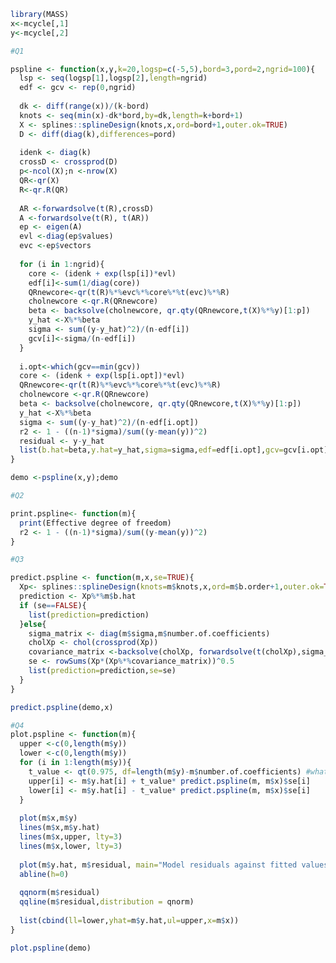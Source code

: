 ```r
library(MASS)
x<-mcycle[,1]
y<-mcycle[,2]
```


```r
#Q1

pspline <- function(x,y,k=20,logsp=c(-5,5),bord=3,pord=2,ngrid=100){
  lsp <- seq(logsp[1],logsp[2],length=ngrid)
  edf <- gcv <- rep(0,ngrid)
  
  dk <- diff(range(x))/(k-bord)
  knots <- seq(min(x)-dk*bord,by=dk,length=k+bord+1) 
  X <- splines::splineDesign(knots,x,ord=bord+1,outer.ok=TRUE)
  D <- diff(diag(k),differences=pord)
  
  idenk <- diag(k)
  crossD <- crossprod(D)
  p<-ncol(X);n <-nrow(X)
  QR<-qr(X)
  R<-qr.R(QR)
  
  AR <-forwardsolve(t(R),crossD)
  A <-forwardsolve(t(R), t(AR))
  ep <- eigen(A)
  evl <-diag(ep$values)
  evc <-ep$vectors
  
  for (i in 1:ngrid){
    core <- (idenk + exp(lsp[i])*evl)
    edf[i]<-sum(1/diag(core))
    QRnewcore<-qr(t(R)%*%evc%*%core%*%t(evc)%*%R)
    cholnewcore <-qr.R(QRnewcore)
    beta <- backsolve(cholnewcore, qr.qty(QRnewcore,t(X)%*%y)[1:p])
    y_hat <-X%*%beta
    sigma <- sum((y-y_hat)^2)/(n-edf[i])
    gcv[i]<-sigma/(n-edf[i])
  }
  
  i.opt<-which(gcv==min(gcv))
  core <- (idenk + exp(lsp[i.opt])*evl)
  QRnewcore<-qr(t(R)%*%evc%*%core%*%t(evc)%*%R)
  cholnewcore <-qr.R(QRnewcore)
  beta <- backsolve(cholnewcore, qr.qty(QRnewcore,t(X)%*%y)[1:p])
  y_hat <-X%*%beta
  sigma <- sum((y-y_hat)^2)/(n-edf[i.opt])
  r2 <- 1 - ((n-1)*sigma)/sum((y-mean(y))^2)
  residual <- y-y_hat
  list(b.hat=beta,y.hat=y_hat,sigma=sigma,edf=edf[i.opt],gcv=gcv[i.opt],knots=knots,number.of.coefficients=k, r2=r2, b.order=bord, p.order=pord, residual=residual, x=x, y=y)
}

demo <-pspline(x,y);demo
```

```r
#Q2

print.pspline<- function(m){
  print(Effective degree of freedom)
  r2 <- 1 - ((n-1)*sigma)/sum((y-mean(y))^2)
}

```

```r
#Q3

predict.pspline <- function(m,x,se=TRUE){
  Xp<- splines::splineDesign(knots=m$knots,x,ord=m$b.order+1,outer.ok=TRUE)
  prediction <- Xp%*%m$b.hat
  if (se==FALSE){
    list(prediction=prediction)
  }else{
    sigma_matrix <- diag(m$sigma,m$number.of.coefficients)
    cholXp <- chol(crossprod(Xp))
    covariance_matrix <-backsolve(cholXp, forwardsolve(t(cholXp),sigma_matrix))
    se <- rowSums(Xp*(Xp%*%covariance_matrix))^0.5
    list(prediction=prediction,se=se)
  }
}

predict.pspline(demo,x)
```

```r
#Q4
plot.pspline <- function(m){
  upper <-c(0,length(m$y))
  lower <-c(0,length(m$y))
  for (i in 1:length(m$y)){
    t_value <- qt(0.975, df=length(m$y)-m$number.of.coefficients) #what should be the dof?
    upper[i] <- m$y.hat[i] + t_value* predict.pspline(m, m$x)$se[i]
    lower[i] <- m$y.hat[i] - t_value* predict.pspline(m, m$x)$se[i]
  }
  
  plot(m$x,m$y)
  lines(m$x,m$y.hat)
  lines(m$x,upper, lty=3)
  lines(m$x,lower, lty=3)
  
  plot(m$y.hat, m$residual, main="Model residuals against fitted values", xlab="fitted value", ylab="model residuals")
  abline(h=0)
  
  qqnorm(m$residual)
  qqline(m$residual,distribution = qnorm)
  
  list(cbind(ll=lower,yhat=m$y.hat,ul=upper,x=m$x))
}

plot.pspline(demo)
```



